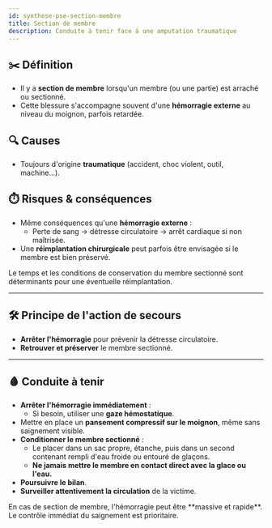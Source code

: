 ---
id: synthese-pse-section-membre
title: Section de membre
description: Conduite à tenir face à une amputation traumatique
---


## ✂️ Définition

- Il y a **section de membre** lorsqu'un membre (ou une partie) est arraché ou sectionné.
- Cette blessure s'accompagne souvent d'une **hémorragie externe** au niveau du moignon, parfois retardée.

## 🔍 Causes

- Toujours d'origine **traumatique** (accident, choc violent, outil, machine...).

## ⏱️ Risques & conséquences

- Même conséquences qu'une **hémorragie externe** :
  - Perte de sang → détresse circulatoire → arrêt cardiaque si non maîtrisée.
- Une **réimplantation chirurgicale** peut parfois être envisagée si le membre est bien préservé.

<Admonition type="info">
Le temps et les conditions de conservation du membre sectionné sont déterminants pour une éventuelle réimplantation.
</Admonition>

---

## 🛠️ Principe de l'action de secours

- **Arrêter l'hémorragie** pour prévenir la détresse circulatoire.
- **Retrouver et préserver** le membre sectionné.

---

## 🩸 Conduite à tenir

- **Arrêter l'hémorragie immédiatement** :
  - Si besoin, utiliser une **gaze hémostatique**.
- Mettre en place un **pansement compressif sur le moignon**, même sans saignement visible.
- **Conditionner le membre sectionné** :
  - Le placer dans un sac propre, étanche, puis dans un second contenant rempli d'eau froide ou entouré de glaçons.
  - **Ne jamais mettre le membre en contact direct avec la glace ou l'eau.**
- **Poursuivre le bilan**.
- **Surveiller attentivement la circulation** de la victime.

<Admonition type="warning">
En cas de section de membre, l'hémorragie peut être **massive et rapide**. Le contrôle immédiat du saignement est prioritaire.
</Admonition>
